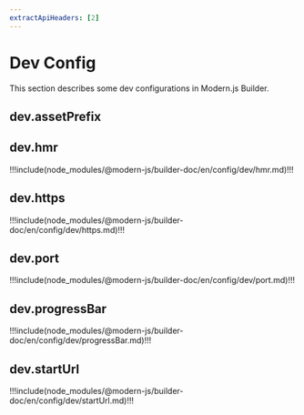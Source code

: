 ```yaml
---
extractApiHeaders: [2]
---
```


# Dev Config

This section describes some dev configurations in Modern.js Builder.

## dev.assetPrefix


<AssetPrefix />

## dev.hmr

!!!include(node_modules/@modern-js/builder-doc/en/config/dev/hmr.md)!!!

## dev.https

!!!include(node_modules/@modern-js/builder-doc/en/config/dev/https.md)!!!

## dev.port

!!!include(node_modules/@modern-js/builder-doc/en/config/dev/port.md)!!!

## dev.progressBar

!!!include(node_modules/@modern-js/builder-doc/en/config/dev/progressBar.md)!!!

## dev.startUrl

!!!include(node_modules/@modern-js/builder-doc/en/config/dev/startUrl.md)!!!
